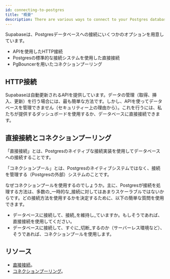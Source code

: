 ```yaml
---
id: connecting-to-postgres
title: "概要"
description: There are various ways to connect to your Postgres database.
---
```


Supabaseは、Postgresデータベースへの接続にいくつかのオプションを用意しています。

- APIを使用したHTTP接続
- Postgresの標準的な接続システムを使用した直接接続
- PgBouncerを用いたコネクションプーリング

## HTTP接続

Supabaseは自動更新されるAPIを提供しています。データの管理（取得、挿入、更新）を行う場合には、最も簡単な方法です。しかし、APIを使ってデータベースを管理できません（セキュリティー上の理由から）。これを行うには、私たちが提供するダッシュボードを使用するか、データベースに直接接続できます。

## 直接接続とコネクションプーリング

「直接接続」とは、Postgresのネイティブな接続実装を使用してデータベースへの接続することです。

「コネクションプール」とは、Postgresのネイティブシステムではなく、接続を管理する（Postgresの外部）システムのことです。

なぜコネクションプールを使用するのでしょうか。主に、Postgresが接続を処理する方法は、多数の_一時的な_接続に対してはあまりスケーラブルではないからです。どの接続方法を使用するかを決定するために、以下の簡単な質問を使用できます。

- データベースに接続して、接続_を維持し_ていますか。もしそうであれば、直接接続を使用してください。
- データベースに接続して、すぐに_切断_するのか（サーバーレス環境など）、そうであれば、コネクションプールを使用します。

## リソース

- [直接接続](/docs/guides/database/connecting/direct-connections)。
- [コネクションプーリング](/docs/guides/database/connecting/connection-pooling)。
